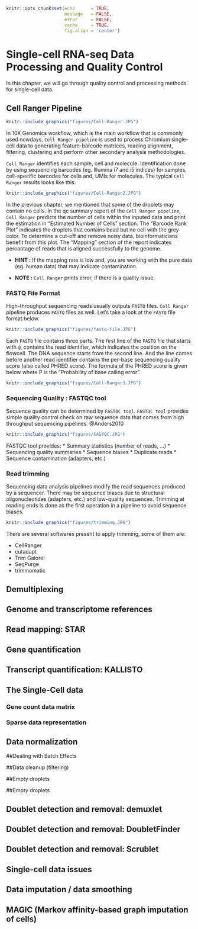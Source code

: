\mainmatter

```r
knitr::opts_chunk$set(echo      = TRUE,
                      message   = FALSE, 
                      error     = FALSE,
                      cache     = TRUE,
                      fig.align = 'center')
```

# Single-cell RNA-seq Data Processing and Quality Control

In this chapter, we will go through quality control and processing methods for
single-cell data.


## Cell Ranger Pipeline

```r
knitr::include_graphics("figures/Cell-Ranger.JPG")
```

In 10X Genomics workflow, which is the main workflow that is commonly used
nowdays, `Cell Ranger pipeline` is used to process Chromium single-cell data to
generating feature-barcode matrices, reading alignment, filtering, clustering
and perform other secondary analysis methodologies. 

`Cell Ranger` identifies each sample, cell and molecule. Identification done by
using sequencing barcodes (eg. Illumina i7 and i5 indices) for samples,
cell-specific barcodes for cells and, UMIs for molecules. The typical `Cell
Ranger` results looks like this:

```r
knitr::include_graphics("figures/Cell-Ranger2.JPG")
```

In the previous chapter, we mentioned that some of the droplets may contain no
cells. In the qc summary report of the `Cell Ranger pipeline`, `Cell Ranger`
predicts the number of cells within the inputed data and print the estimation in
"Estimated Number of Cells" section. The "Barcode Rank Plot" indicates the
droplets that contains bead but no cell with the grey color. To determine a
cut-off and remove noisy data, bioinformaticians benefit from this plot. The
"Mapping" section of the report indicates percantage of reads that is aligned
successfully to the genome.

* **HINT :** If the mapping rate is low and, you are working with the pure data
(eg. human data) that may indicate contamination.

* **NOTE :** `Cell Ranger` prints error, if there is a quality issue.

### FASTQ File Format 

High-throughput sequencing reads usually outputs `FASTQ` files. `Cell Ranger`
pipeline produces `FASTQ` files as well. Let's take a look at the `FASTQ` file
format below.

```r
knitr::include_graphics("figures/fastq-file.JPG")
```

Each `FASTQ` file contains three parts. The first line of the `FASTQ` file that
starts with `@`, contains the read identifier, which indicates the position on
the flowcell. The DNA sequence starts from the second line. And the line comes
before another read identifier contains the per-base sequencing quality score
(also called PHRED score). The formula of the PHRED score is given below where P
is the "Probability of base calling error".

```r
knitr::include_graphics("figures/Cell-Ranger3.JPG")
```

### Sequencing Quality : FASTQC tool

Sequence quality can be determined by `FASTQC tool`. `FASTQC tool` provides
simple quality control check on raw sequence data that comes from high
throughput sequencing pipelines. @Anders2010

```r
knitr::include_graphics("figures/FASTQC.JPG")
```

FASTQC tool provides:
* Summary statistics (number of reads, …)
* Sequencing quality summaries
* Sequence biases
* Duplicate reads
* Sequence contamination (adapters, etc.)

### Read trimming

Sequencing data analysis pipelines modify the read sequences produced by a
sequencer. There may be sequence biases due to structural oligonucleotides
(adapters, etc.)  and low-quality sequences. Trimming at reading ends is done as
the first operation in a pipeline to avoid sequence biases.

```r
knitr::include_graphics("figures/trimming.JPG")
```

There are several softwares present to apply trimming, some of them are:

* CellRanger
* cutadapt
* Trim Galore!
* SeqPurge
* trimmomatic

## Demultiplexing

## Genome and transcriptome references

## Read mapping: STAR


## Gene quantification

## Transcript quantification: KALLISTO

## The Single-Cell data

### Gene count data matrix

### Sparse data representation
 
 
 
## Data normalization

##Dealing with Batch Effects

##Data cleanup (filtering)

##Empty droplets

##Empty droplets
 
## Doublet detection and removal: demuxlet

## Doublet detection and removal: DoubletFinder

## Doublet detection and removal: Scrublet

## Single-cell data issues

 
 
 
 
 
## Data imputation / data smoothing
## MAGIC (Markov affinity-based graph imputation of cells)
